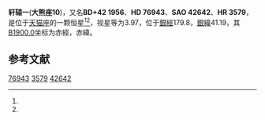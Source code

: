 {{Starbox begin
| name = 轩辕一
}}
{{Starbox observe
| epoch = [[J2000.0|J2000.0]]
| constell = [[天猫座|天猫座]]<ref name=SIMBAD>{{cite web
 | url=http://simbad.u-strasbg.fr/simbad/sim-id?Ident=HR+3579
 | title=Pulsating variable Star
 | publisher=Centre de Données astronomiques de Strasbourg
 | work=SIMBAD
 | accessdate=2012-07-13
 | archive-date=2019-09-19
 | archive-url=https://web.archive.org/web/20190919004356/http://simbad.u-strasbg.fr/simbad/sim-id?Ident=HR+3579
 | dead-url=no
 }}</ref><ref name=DATA>{{cite web
 | url=http://vizier.u-strasbg.fr/viz-bin/VizieR-5?-out.add=.&-source=5050&-corr=PK=HR&-out.max=9999&HR=3579
 | title=VizieR Detailed Page
 | accessdate=2012-07-13
 | archive-date=2016-03-05
 | archive-url=https://web.archive.org/web/20160305000848/http://vizier.u-strasbg.fr/viz-bin/VizieR-5?-out.add=.&-source=5050&-corr=PK=HR&-out.max=9999&HR=3579
 | dead-url=no
 }}</ref>
| 星官 = 
| ra = {{RA|9|0|38.4}}<ref name=SIMBAD /><ref name=DATA />
| dec = {{DEC|+41|46|58}}<ref name=SIMBAD /><ref name=DATA />
| appmag_v = 3.97<ref name=SIMBAD /><ref name=DATA />
}}
{{Starbox character
| class = F5V<ref name=SIMBAD /><ref name=DATA />
| b-v = 0.44<ref name=SIMBAD /><ref name=DATA />
| u-b = 0.05<ref name=SIMBAD /><ref name=DATA />
| r-i = 0.22<ref name=SIMBAD /><ref name=DATA />
| variable = 
}}
{{Starbox astrometry
| radial_v = 0.05
| prop_mo_ra = 26
| parallax = 0.07
| p_error = 
}}
{{Starbox catalog
| names =BD+42 1956，[[SAO星表|SAO]] 42642，[[HD星表|HD]] 76943，[[HR星表|HR]] 3579}}
{{Starbox reference |Simbad=HR+3579}}
{{Starbox end}}

'''轩辕一'''('''大熊座10''')，又名'''BD+42 1956'''、'''HD 76943'''、'''SAO 42642'''、'''HR 3579'''，是位于[[天猫座|天猫座]]的一颗恒星<ref name=SIMBAD /><ref name=DATA />，视星等为3.97，位于[[銀道座標系|銀經]]179.8，[[銀道座標系|銀緯]]41.19，其[[B1900.0|B1900.0]]坐标为赤經{{RA|8|54|9}}，赤緯{{DEC|+42|41.19|44}}。

== 参考文献 ==
{{reflist}}

{{star-stub}}

[[Category:HD和HDE天體|76943]]
[[Category:HR天體|3579]]
[[Category:SAO天體|42642]]